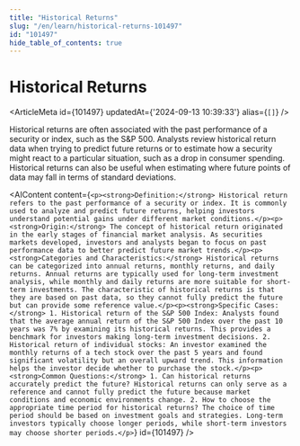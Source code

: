 ```yaml
---
title: "Historical Returns"
slug: "/en/learn/historical-returns-101497"
id: "101497"
hide_table_of_contents: true
---
```



# Historical Returns

<ArticleMeta id={101497} updatedAt={'2024-09-13 10:39:33'} alias={`[]`} />
<div className='border-solid border-b border-t-0 my-4 border-[var(--ifm-color-gray-300)]' />

Historical returns are often associated with the past performance of a security or index, such as the S&P 500. Analysts review historical return data when trying to predict future returns or to estimate how a security might react to a particular situation, such as a drop in consumer spending. Historical returns can also be useful when estimating where future points of data may fall in terms of standard deviations.

<AIContent content={`<p><strong>Definition:</strong> Historical return refers to the past performance of a security or index. It is commonly used to analyze and predict future returns, helping investors understand potential gains under different market conditions.</p><p><strong>Origin:</strong> The concept of historical return originated in the early stages of financial market analysis. As securities markets developed, investors and analysts began to focus on past performance data to better predict future market trends.</p><p><strong>Categories and Characteristics:</strong> Historical returns can be categorized into annual returns, monthly returns, and daily returns. Annual returns are typically used for long-term investment analysis, while monthly and daily returns are more suitable for short-term investments. The characteristic of historical returns is that they are based on past data, so they cannot fully predict the future but can provide some reference value.</p><p><strong>Specific Cases:</strong> 1. Historical return of the S&P 500 Index: Analysts found that the average annual return of the S&P 500 Index over the past 10 years was 7% by examining its historical returns. This provides a benchmark for investors making long-term investment decisions. 2. Historical return of individual stocks: An investor examined the monthly returns of a tech stock over the past 5 years and found significant volatility but an overall upward trend. This information helps the investor decide whether to purchase the stock.</p><p><strong>Common Questions:</strong> 1. Can historical returns accurately predict the future? Historical returns can only serve as a reference and cannot fully predict the future because market conditions and economic environments change. 2. How to choose the appropriate time period for historical returns? The choice of time period should be based on investment goals and strategies. Long-term investors typically choose longer periods, while short-term investors may choose shorter periods.</p>`} id={101497} />

